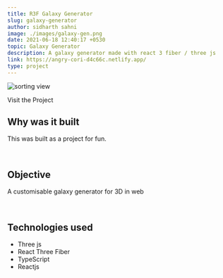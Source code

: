 ```yaml
---
title: R3F Galaxy Generator
slug: galaxy-generator
author: sidharth sahni
image: ./images/galaxy-gen.png
date: 2021-06-18 12:40:17 +0530
topic: Galaxy Generator
description: A galaxy generator made with react 3 fiber / three js
link: https://angry-cori-d4c66c.netlify.app/
type: project
---
```



![sorting view](./images/galaxy-gen.png)

<Styleda href="https://angry-cori-d4c66c.netlify.app/">
  Visit the Project
</Styleda>

## Why was it built

This was built as a project for fun.

<br />

## Objective

A customisable galaxy generator for 3D in web

<br />

## Technologies used

- Three js
- React Three Fiber
- TypeScript
- Reactjs
